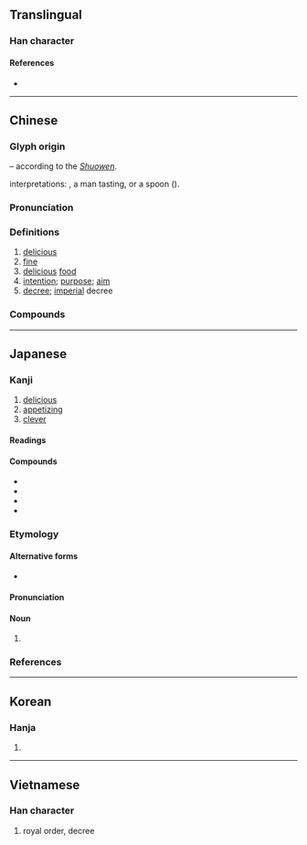 {{also|㫐}}
{{character info/new}}
==Translingual==

===Han character===
{{Han char|rn=72|rad=日|as=02|sn=6|four=21601|canj=PA,XPA|ids=⿱匕日}}

====References====
* {{Han ref|kx=0489.060|dkj=13738|dj=0850.050|hdz=21485.070|uh=65E8|ud=26088|bh=A6AE|bd=42670}}

----

==Chinese==
{{zh-forms}}

===Glyph origin===
{{Han etyl}}
{{Han compound|匕|甘|t2=delicious|ls=psc|c1=p|c2=s}} – according to the ''[[w:Shuowen Jiezi|Shuowen]]''.

{{liushu|ic}} interpretations: {{zh-l|*匕}}, a man tasting, or a spoon ({{zh-l|*匙}}).

===Pronunciation===
{{zh-pron
|m=zhǐ
|m-s=
|c=zi2
|c-t=
|g=
|h=pfs=chṳ́
|j=
|mb=cǐ
|md=cī
|mn=chí
|mn-t=
|w=2tsr
|x=
|mc=y
|oc=y
|cat=a,n
}}

===Definitions===
{{zh-hanzi}}

# [[delicious]]
# [[fine]]
# [[delicious]] [[food]]
# [[intention]]; [[purpose]]; [[aim]]
# [[decree]]; [[imperial]] decree

===Compounds===
{{zh-der|下旨|中旨|主旨|令旨|俞旨|候旨|傳旨|先意希旨|先意承旨|和旨|回旨|大旨|奉旨|奧旨|宏旨|宗旨|宣旨|密旨|御旨|恩旨|意旨|懿旨|承旨|承顏順旨|承風希旨|敕旨|教育宗旨|旨意|旨甘|旨蓄|旨要|旨趣|旨酒|旨酒嘉肴|望風承旨|本旨|法旨|無關宏旨|玄旨|甘旨|甘旨肥濃|睿旨|聖旨|背旨|臺旨|芳旨|要旨|言微旨遠|言近旨遠|諭旨|趣旨|辭微旨遠|辭旨|迎意承旨|違旨|金樽旨酒|鈞旨|阿意順旨|阿諛順旨|降旨|領旨|題旨}}

----

==Japanese==

===Kanji===
{{ja-kanji|grade=c|rs=日02}}

# [[delicious]]
# [[appetizing]]
# [[clever]]

====Readings====
{{ja-readings
|goon=し
|kanon=し
|kun=むね-, うま-い
}}

====Compounds====
* {{ja-r|旨味|うまみ}}
* {{ja-r|要旨|ようし}}
* {{ja-r|趣旨|しゅし}}
* {{ja-r|本旨|ほんし}}

===Etymology===
{{ja-kanjitab|むね|yomi=k}}
{{rfe|ja}}

====Alternative forms====
* {{ja-l|宗}}

====Pronunciation====
{{ja-pron|むね|acc=2|acc_ref=DJR|acc2=1|acc2_ref=DJR}}

====Noun====
{{ja-noun|むね|hhira=むね}}

# {{rfdef|ja}}

===References===
<references />

----

==Korean==

===Hanja===
{{ko-hanja|hangeul=지|eumhun=}}

# {{defn|lang=ko|sort=日02}}

----

==Vietnamese==

===Han character===
{{vi-hantu|chỉ|rs=日02}}

# royal order, decree